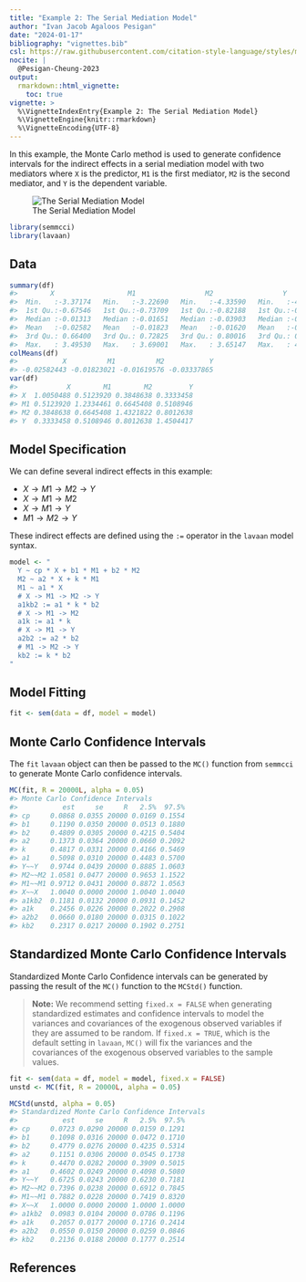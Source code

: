 ```yaml
---
title: "Example 2: The Serial Mediation Model"
author: "Ivan Jacob Agaloos Pesigan"
date: "2024-01-17"
bibliography: "vignettes.bib"
csl: https://raw.githubusercontent.com/citation-style-language/styles/master/apa.csl
nocite: |
  @Pesigan-Cheung-2023
output:
  rmarkdown::html_vignette:
    toc: true
vignette: >
  %\VignetteIndexEntry{Example 2: The Serial Mediation Model}
  %\VignetteEngine{knitr::rmarkdown}
  %\VignetteEncoding{UTF-8}
---
```


<!-- vignettes/example-2-serial.Rmd is generated from .setup/vignettes/example-2-serial.Rmd.orig. Please edit that file -->





In this example,
the Monte Carlo method is used to generate confidence intervals
for the indirect effects in a serial mediation model with two mediators
where `X` is the predictor, `M1` is the first mediator, `M2` is the second mediator,
and `Y` is the dependent variable.

![The Serial Mediation Model](https://raw.githubusercontent.com/jeksterslab/semmcci/main/.setup/latex/figures/png/serial.png)


```r
library(semmcci)
library(lavaan)
```

## Data




```r
summary(df)
#>        X                  M1                 M2                 Y           
#>  Min.   :-3.37174   Min.   :-3.22690   Min.   :-4.33590   Min.   :-4.29019  
#>  1st Qu.:-0.67546   1st Qu.:-0.73709   1st Qu.:-0.82188   1st Qu.:-0.86035  
#>  Median :-0.01313   Median :-0.01651   Median :-0.03903   Median :-0.02704  
#>  Mean   :-0.02582   Mean   :-0.01823   Mean   :-0.01620   Mean   :-0.03338  
#>  3rd Qu.: 0.66400   3rd Qu.: 0.72825   3rd Qu.: 0.80016   3rd Qu.: 0.81721  
#>  Max.   : 3.49530   Max.   : 3.69001   Max.   : 3.65147   Max.   : 4.05239
colMeans(df)
#>           X          M1          M2           Y 
#> -0.02582443 -0.01823021 -0.01619576 -0.03337865
var(df)
#>            X        M1        M2         Y
#> X  1.0050488 0.5123920 0.3848638 0.3333458
#> M1 0.5123920 1.2334461 0.6645408 0.5108946
#> M2 0.3848638 0.6645408 1.4321822 0.8012638
#> Y  0.3333458 0.5108946 0.8012638 1.4504417
```

## Model Specification

We can define several indirect effects in this example:

  - $X \rightarrow M1 \rightarrow M2 \rightarrow Y$
  - $X \rightarrow M1 \rightarrow M2$
  - $X \rightarrow M1 \rightarrow Y$
  - $M1 \rightarrow M2 \rightarrow Y$

These indirect effects are defined using the `:=` operator
in the `lavaan` model syntax.


```r
model <- "
  Y ~ cp * X + b1 * M1 + b2 * M2
  M2 ~ a2 * X + k * M1
  M1 ~ a1 * X
  # X -> M1 -> M2 -> Y
  a1kb2 := a1 * k * b2
  # X -> M1 -> M2
  a1k := a1 * k
  # X -> M1 -> Y
  a2b2 := a2 * b2
  # M1 -> M2 -> Y
  kb2 := k * b2
"
```

## Model Fitting


```r
fit <- sem(data = df, model = model)
```

## Monte Carlo Confidence Intervals

The `fit` `lavaan` object can then be passed to the `MC()` function from `semmcci`
to generate Monte Carlo confidence intervals.


```r
MC(fit, R = 20000L, alpha = 0.05)
#> Monte Carlo Confidence Intervals
#>           est     se     R   2.5%  97.5%
#> cp     0.0868 0.0355 20000 0.0169 0.1554
#> b1     0.1190 0.0350 20000 0.0513 0.1880
#> b2     0.4809 0.0305 20000 0.4215 0.5404
#> a2     0.1373 0.0364 20000 0.0660 0.2092
#> k      0.4817 0.0331 20000 0.4166 0.5469
#> a1     0.5098 0.0310 20000 0.4483 0.5700
#> Y~~Y   0.9744 0.0439 20000 0.8885 1.0603
#> M2~~M2 1.0581 0.0477 20000 0.9653 1.1522
#> M1~~M1 0.9712 0.0431 20000 0.8872 1.0563
#> X~~X   1.0040 0.0000 20000 1.0040 1.0040
#> a1kb2  0.1181 0.0132 20000 0.0931 0.1452
#> a1k    0.2456 0.0226 20000 0.2022 0.2908
#> a2b2   0.0660 0.0180 20000 0.0315 0.1022
#> kb2    0.2317 0.0217 20000 0.1902 0.2751
```

## Standardized Monte Carlo Confidence Intervals

Standardized Monte Carlo Confidence intervals can be generated by passing the result of the `MC()` function to the `MCStd()` function.

> **Note:** We recommend setting `fixed.x = FALSE`
> when generating standardized estimates and confidence intervals
> to model the variances and covariances of the exogenous observed variables
> if they are assumed to be random.
> If `fixed.x = TRUE`, which is the default setting in `lavaan`,
> `MC()` will fix the variances and the covariances
> of the exogenous observed variables to the sample values.


```r
fit <- sem(data = df, model = model, fixed.x = FALSE)
unstd <- MC(fit, R = 20000L, alpha = 0.05)
```


```r
MCStd(unstd, alpha = 0.05)
#> Standardized Monte Carlo Confidence Intervals
#>           est     se     R   2.5%  97.5%
#> cp     0.0723 0.0290 20000 0.0159 0.1291
#> b1     0.1098 0.0316 20000 0.0472 0.1710
#> b2     0.4779 0.0276 20000 0.4235 0.5314
#> a2     0.1151 0.0306 20000 0.0545 0.1738
#> k      0.4470 0.0282 20000 0.3909 0.5015
#> a1     0.4602 0.0249 20000 0.4098 0.5080
#> Y~~Y   0.6725 0.0243 20000 0.6230 0.7181
#> M2~~M2 0.7396 0.0238 20000 0.6912 0.7845
#> M1~~M1 0.7882 0.0228 20000 0.7419 0.8320
#> X~~X   1.0000 0.0000 20000 1.0000 1.0000
#> a1kb2  0.0983 0.0104 20000 0.0786 0.1196
#> a1k    0.2057 0.0177 20000 0.1716 0.2414
#> a2b2   0.0550 0.0150 20000 0.0259 0.0846
#> kb2    0.2136 0.0188 20000 0.1777 0.2514
```

## References
